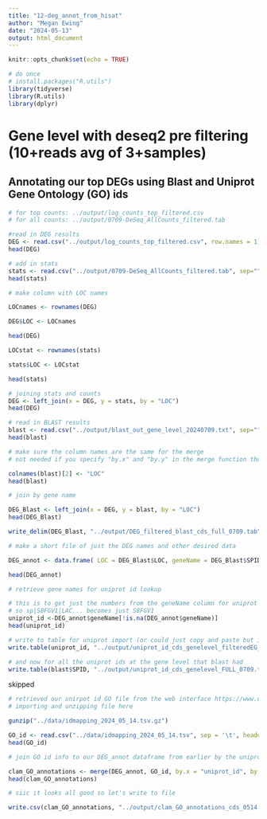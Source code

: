 ```yaml
---
title: "12-deg_annot_from_hisat"
author: "Megan Ewing"
date: "2024-05-13"
output: html_document
---
```


```r
knitr::opts_chunk$set(echo = TRUE)
```

```r
# do once
# install.packages("R.utils")
library(tidyverse)
library(R.utils)
library(dplyr)

```
# Gene level with deseq2 pre filtering (10+reads avg of 3+samples)

## Annotating our top DEGs using Blast and Uniprot Gene Ontology (GO) ids

```r
# for top counts: ../output/log_counts_top_filtered.csv
# for all counts: ../output/0709-DeSeq_AllCounts_filtered.tab

#read in DEG results
DEG <- read.csv("../output/log_counts_top_filtered.csv", row.names = 1)
head(DEG)

# add in stats
stats <- read.csv("../output/0709-DeSeq_AllCounts_filtered.tab", sep="")
head(stats)

```

```r
# make column with LOC names

LOCnames <- rownames(DEG)

DEG$LOC <- LOCnames

head(DEG)

LOCstat <- rownames(stats)

stats$LOC <- LOCstat

head(stats)

```
```r
# joining stats and counts
DEG <- left_join(x = DEG, y = stats, by = "LOC")
head(DEG)

```

```r
# read in BLAST results
blast <- read.csv("../output/blast_out_gene_level_20240709.txt", sep="")
head(blast)
```

```r
# make sure the column names are the same for the merge
# not needed if you specify "by.x" and "by.y" in the merge function tho 

colnames(blast)[2] <- "LOC"
head(blast)
```

```r
# join by gene name

DEG_Blast <- left_join(x = DEG, y = blast, by = "LOC")
head(DEG_Blast)

write_delim(DEG_Blast, "../output/DEG_filtered_blast_cds_full_0709.tab")


```

```r
# make a short file of just the DEG names and other desired data

DEG_annot <- data.frame( LOC = DEG_Blast$LOC, geneName = DEG_Blast$SPID, baseMean = DEG_Blast$baseMean, log2FoldChange = DEG_Blast$log2FoldChange, pvalue = DEG_Blast$pvalue, padj = DEG_Blast$padj, protein = DEG_Blast$protein, cds = DEG_Blast$cds  )

head(DEG_annot)


```

```r
# retrieve gene names for uniprot id lookup

# this is to get just the numbers from the geneName column for uniprot
# so sp|S8FGV1|LAC... becomes just S8FGV1
uniprot_id <-DEG_annot$geneName[!is.na(DEG_annot$geneName)]
head(uniprot_id)

# write to table for uniprot import (or could just copy and paste but i imported a text file to uniprot just for my own santity to make sure everything was included)
write.table(uniprot_id, "../output/uniprot_id_cds_genelevel_filteredEG_0709.txt", sep = "\t", row.names = FALSE, col.names = FALSE, quote = FALSE)

# and now for all the uniprot ids at the gene level that blast had
write.table(blast$SPID, "../output/uniprot_id_cds_genelevel_FULL_0709.txt", sep = "\t", row.names = FALSE, col.names = FALSE, quote = FALSE)

```










skipped
```r

# retrieved our unirpot id GO file from the web interface https://www.uniprot.org/
# importing and unzipping file here

gunzip("../data/idmapping_2024_05_14.tsv.gz")

GO_id <- read.csv("../data/idmapping_2024_05_14.tsv", sep = '\t', header = TRUE, row.names=NULL)
head(GO_id)
```

```r
# join GO id info to our DEG_annot dataframe from earlier by the uniprot ids

clam_GO_annotations <- merge(DEG_annot, GO_id, by.x = "uniprot_id", by.y = "Entry")
head(clam_GO_annotations)

```

```r
# siic it looks all good so let's write to file

write.csv(clam_GO_annotations, "../output/clam_GO_annotations_cds_0514.csv")
```







